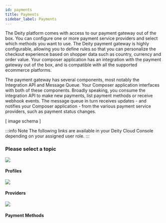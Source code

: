 ```yaml
---
id: payments
title: Payments
sidebar_label: Payments
---
```




The Deity platform comes with access to our payment gateway out of the box. You can configure one or more payment service providers and select which methods you want to use. The Deity payment gateway is highly configurable, allowing you to define rules so that you can personalize the checkout experience based on shopper data such as country, currency and order value. Your composer application has an integration with the payment gateway out of the box, and is compatible with all the supported ecommerce platforms.

The payment gateway has several components, most notably the Integration API and Message Queue. Your Composer application interfaces with both of these components. Broadly speaking, you consume the integration API to make new payments, list payment methods or receive webhook events. The message queue in turn receives updates - and notifies your Composer application - from the various payment service providers, such as payment status changes.

[ image schema ]

:::info Note
The following links are available in your Deity Cloud Console depending on your assigned user role.
:::


### Please select a topic
<div className="flex mb80 brighten">
  <Card to="/console/payments/profiles">
    <img src="/img/icons/userlist.svg" />
    <h4>Profiles</h4>
    <p></p>
  </Card>
  <Card to="/console/payments/providers">
    <img src="/img/icons/money.svg" />
    <h4>Providers</h4>
    <p></p>
  </Card>
  <Card to="/console/payments/payment-methods">
    <img src="/img/icons/paymentmethod.svg" />
    <h4>Payment Methods</h4>
    <p></p>
  </Card>
</div>
